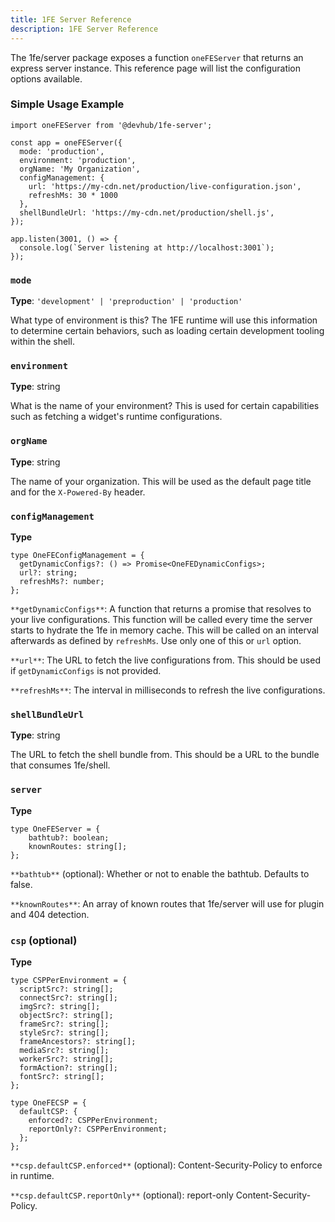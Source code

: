 ```yaml
---
title: 1FE Server Reference
description: 1FE Server Reference
---
```


The 1fe/server package exposes a function `oneFEServer` that returns an express server instance. This reference page will list the configuration options available.

### Simple Usage Example
```tsx
import oneFEServer from '@devhub/1fe-server';

const app = oneFEServer({
  mode: 'production',
  environment: 'production',
  orgName: 'My Organization',
  configManagement: {
    url: 'https://my-cdn.net/production/live-configuration.json',
    refreshMs: 30 * 1000
  },
  shellBundleUrl: 'https://my-cdn.net/production/shell.js',
});

app.listen(3001, () => {
  console.log(`Server listening at http://localhost:3001`);
});
```

### `mode`

**Type**: `'development' | 'preproduction' | 'production'`

What type of environment is this? The 1FE runtime will use this information to determine certain behaviors, such as loading certain development tooling within the shell.

### `environment`

**Type**: string

What is the name of your environment? This is used for certain capabilities such as fetching a widget's runtime configurations.

### `orgName`

**Type**: string

The name of your organization. This will be used as the default page title and for the `X-Powered-By` header.

### `configManagement`

**Type**
```tsx
type OneFEConfigManagement = {
  getDynamicConfigs?: () => Promise<OneFEDynamicConfigs>;
  url?: string;
  refreshMs?: number;
};
```

`**getDynamicConfigs**`: A function that returns a promise that resolves to your live configurations. This function will be called every time the server starts to hydrate the 1fe in memory cache. This will be called on an interval afterwards as defined by `refreshMs`. Use only one of this or `url` option.

`**url**`: The URL to fetch the live configurations from. This should be used if `getDynamicConfigs` is not provided.

`**refreshMs**`: The interval in milliseconds to refresh the live configurations.

### `shellBundleUrl`

**Type**: string

The URL to fetch the shell bundle from. This should be a URL to the bundle that consumes 1fe/shell.

### `server`

**Type**
```tsx
type OneFEServer = {
    bathtub?: boolean;
    knownRoutes: string[];
};
```

`**bathtub**` (optional): Whether or not to enable the bathtub. Defaults to false.

`**knownRoutes**`: An array of known routes that 1fe/server will use for plugin and 404 detection.

### `csp` (optional)

**Type**
```tsx
type CSPPerEnvironment = {
  scriptSrc?: string[];
  connectSrc?: string[];
  imgSrc?: string[];
  objectSrc?: string[];
  frameSrc?: string[];
  styleSrc?: string[];
  frameAncestors?: string[];
  mediaSrc?: string[];
  workerSrc?: string[];
  formAction?: string[];
  fontSrc?: string[];
};

type OneFECSP = {
  defaultCSP: {
    enforced?: CSPPerEnvironment;
    reportOnly?: CSPPerEnvironment;
  };
};
```

`**csp.defaultCSP.enforced**` (optional): Content-Security-Policy to enforce in runtime.

`**csp.defaultCSP.reportOnly**` (optional): report-only Content-Security-Policy.








